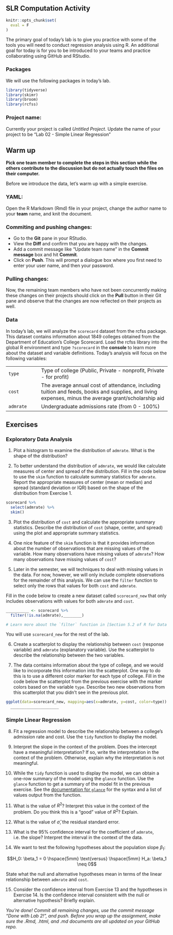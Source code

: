 ## SLR Computation Activity

```r
knitr::opts_chunk$set(
  eval = F
)
```

The primary goal of today's lab is to give you practice with some of the tools you will need to conduct regression analysis using R. An additional goal for today is for you to be introduced to your teams and practice collaborating using GitHub and RStudio. 



### Packages

We will use the following packages in today's lab. 

```r
library(tidyverse)
library(skimr)
library(broom)
library(rcfss)
```

### Project name: 

Currently your project is called *Untitled Project*. Update the name of your project to be "Lab 02 - Simple Linear Regression"

## Warm up

**Pick one team member to complete the steps in this section while the others contribute to the discussion but do not actually touch the files on their computer.**

Before we introduce the data, let's warm up with a simple exercise.

### YAML: 

Open the R Markdown (Rmd) file in your project, change the author name to your **team** name, and knit the document.

### Commiting and pushing changes:

- Go to the **Git** pane in your RStudio. 
- View the **Diff** and confirm that you are happy with the changes.
- Add a commit message like "Update team name" in the **Commit message** box and hit **Commit**.
- Click on **Push**. This will prompt a dialogue box where you first need to enter your user name, and then your password.

### Pulling changes:

Now, the remaining team members who have not been concurrently making these changes on their projects should click on the **Pull** button in their Git pane and observe that the changes are now reflected on their projects as well.

### Data 

In today's lab, we will analyze the `scorecard` dataset from the rcfss package. This dataset contains information about 1849 colleges obtained from the Department of Education's College Scorecard. Load the rcfss library into the global R environment and type `?scorecard` in the **console** to learn more about the dataset and variable definitions. Today's analysis will focus on the following variables: 

|  |  |
|-----------|------------------------------------------|
| `type` | Type of college (Public, Private - nonprofit, Private - for profit) |
| `cost` | The average annual cost of attendance, including tuition and feeds, books and supplies, and living expenses, minus the average grant/scholarship aid |
| `admrate` | Undergraduate admissions rate (from 0 - 100%) |

## Exercises 

### Exploratory Data Analysis

1. Plot a histogram to examine the distribution of `admrate`. What is the shape of the distribution? 

2. To better understand the distribution of `admrate`, we would like calculate measures of center and spread of the distribution. Fill in the code below to use the `skim` function to calculate summary statistics for `admrate`. Report the appropriate measures of center (mean or median) and spread (standard deviation or IQR) based on the shape of the distribution from Exercise 1.

```r
scorecard %>%
  select(admrate) %>%
  skim()
```

3. Plot the distribution of `cost` and calculate the appropriate summary statistics. Describe the distribution of `cost` (shape, center, and spread) using the plot and appropriate summary statistics.  

4. One nice feature of the `skim` function is that it provides information about the number of observations that are missing values of the variable. How many observations have missing values of `admrate`? How many observations have missing values of `cost`? 

5. Later in the semester, we will techniques to deal with missing values in the data. For now, however, we will only include complete observations for the remainder of this analysis. We can use the `filter` function to select only the rows that values for both `cost` and `admrate`. 

Fill in the code below to create a new dataset called `scorecard_new` that only includes observations with values for both `admrate` and `cost`.

```r
__________ <- scorecard %>%
  filter(!is.na(admrate),________)
```

```r
# Learn more about the `filter` function in [Section 5.2 of R for Data Science] (https://r4ds.had.co.nz/transform.html#filter-rows-with-filter)
```

You will use `scorecard_new` for the rest of the lab. 

6. Create a scatterplot to display the relationship between `cost` (response variable) and `admrate` (explanatory variable). Use the scatterplot to describe the relationship between the two variables.

7. The data contains information about the type of college, and we would like to incorporate this information into the scatterplot. One way to do this is to use a different color marker for each type of college. Fill in the code below the scatterplot from the previous exercise with the marker colors based on the variable `type`. Describe two new observations from this scatterplot that you didn't see in the previous plot.

```r
ggplot(data=scorecard_new, mapping=aes(x=admrate, y=cost, color=type)) + 
  _____________________
```

### Simple Linear Regression

8. Fit a regression model to describe the relationship between a college's admission rate and cost. Use the `tidy` function to display the model.

9. Interpret the slope in the context of the problem. Does the intercept have a meaningful interpretation? If so, write the interpretation in the context of the problem. Otherwise, explain why the interpretation is not meaningful. 

10. While the `tidy` function is used to display the model, we can obtain a one-row summary of the model using the `glance` function. Use the `glance` function to get a summary of the model fit in the previous exercise. See the [documentation for `glance`](https://rdrr.io/cran/broom/man/glance.lm.html) for the syntax and a list of values output from the function.

11. What is the value of $R^2$? Interpret this value in the context of the problem. Do you think this is a "good" value of $R^2$? Explain.

12. What is the value of $\hat{\sigma}$, the residual standard error.

13. What is the 95% confidence interval for the coefficient of `admrate`, i.e. the slope? Interpret the interval in the context of the data. 

14. We want to test the following hypotheses about the population slope $\beta_1$:

$$H_0: \beta_1 = 0 \hspace{5mm} \text{versus} \hspace{5mm} H_a: \beta_1 \neq 0$$

State what the null and alternative hypotheses mean in terms of the linear relationship between `admrate` and `cost`.

15. Consider the confidence interval from Exercise 13 and the hypotheses in Exercise 14. Is the confidence interval consistent with the null or alternative hypothesis? Briefly explain.  


*You're done! Commit all remaining changes, use the commit message "Done with Lab 2!", and push. Before you wrap up the assignment, make sure the .Rmd, .html, and .md documents are all updated on your GitHub repo.*